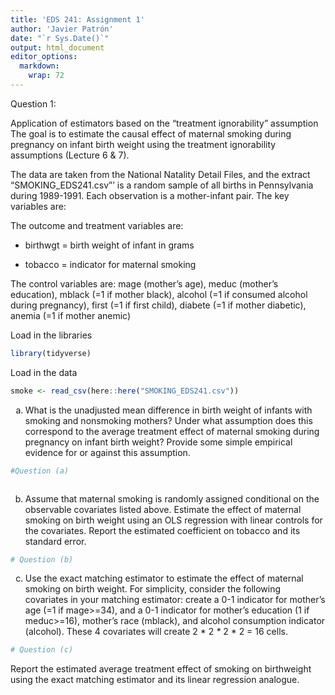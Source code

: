 ```yaml
---
title: 'EDS 241: Assignment 1'
author: 'Javier Patrón'
date: "`r Sys.Date()`"
output: html_document
editor_options: 
  markdown: 
    wrap: 72
---
```


Question 1:

Application of estimators based on the "treatment ignorability"
assumption The goal is to estimate the causal effect of maternal smoking
during pregnancy on infant birth weight using the treatment ignorability
assumptions (Lecture 6 & 7).

The data are taken from the National Natality Detail Files, and the
extract "SMOKING_EDS241.csv"' is a random sample of all births in
Pennsylvania during 1989-1991. Each observation is a mother-infant pair.
The key variables are:

The outcome and treatment variables are:

-   birthwgt = birth weight of infant in grams

-   tobacco = indicator for maternal smoking

The control variables are: mage (mother's age), meduc (mother's
education), mblack (=1 if mother black), alcohol (=1 if consumed alcohol
during pregnancy), first (=1 if first child), diabete (=1 if mother
diabetic), anemia (=1 if mother anemic)

Load in the libraries

```r
library(tidyverse)

```

Load in the data

```r
smoke <- read_csv(here::here("SMOKING_EDS241.csv"))

```

(a) What is the unadjusted mean difference in birth weight of infants
with smoking and nonsmoking mothers? Under what assumption does this
correspond to the average treatment effect of maternal smoking during
pregnancy on infant birth weight? Provide some simple empirical evidence
for or against this assumption.

```r
#Question (a)



```

(b) Assume that maternal smoking is randomly assigned conditional on the
observable covariates listed above. Estimate the effect of maternal
smoking on birth weight using an OLS regression with linear controls for
the covariates. Report the estimated coefficient on tobacco and its
standard error.

```r
# Question (b)


```

(c) Use the exact matching estimator to estimate the effect of maternal
smoking on birth weight. For simplicity, consider the following
covariates in your matching estimator: create a 0-1 indicator for
mother's age (=1 if mage\>=34), and a 0-1 indicator for mother's
education (1 if meduc\>=16), mother's race (mblack), and alcohol
consumption indicator (alcohol). These 4 covariates will create 2 \* 2
*\** 2 \* 2 = 16 cells.

```r
# Question (c)


```

Report the estimated average treatment effect of smoking on birthweight
using the exact matching estimator and its linear regression analogue.
